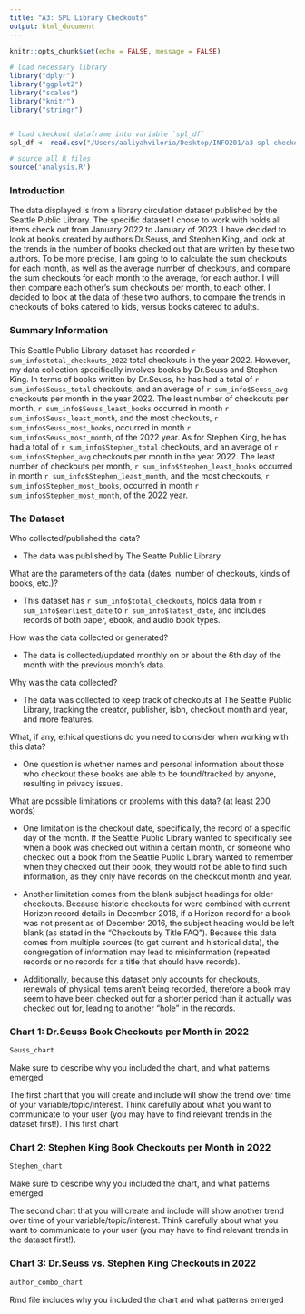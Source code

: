 ```yaml
---
title: "A3: SPL Library Checkouts"
output: html_document
---
```


```r
knitr::opts_chunk$set(echo = FALSE, message = FALSE)

# load necessary library
library("dplyr")
library("ggplot2")
library("scales")
library("knitr")
library("stringr")


# load checkout dataframe into variable `spl_df`
spl_df <- read.csv("/Users/aaliyahviloria/Desktop/INFO201/a3-spl-checkouts-aviloria13/2022-2023-All-Checkouts-SPL-Data.csv", stringsAsFactors = FALSE)

# source all R files
source('analysis.R')
```

### Introduction

The data displayed is from a library circulation dataset published by the Seattle Public Library. The specific dataset I chose to work with holds all items check out from January 2022 to January of 2023. I have decided to look at books created by authors Dr.Seuss, and Stephen King, and look at the trends in the number of books checked out that are written by these two authors. To be more precise, I am going to to calculate the sum checkouts for each month, as well as the average number of checkouts, and compare the sum checkouts for each month to the average, for each author. I will then compare each other's sum checkouts per month, to each other. I decided to look at the data of these two authors, to compare the trends in checkouts of boks catered to kids, versus books catered to adults.

### Summary Information

This Seattle Public Library dataset has recorded `r sum_info$total_checkouts_2022` total checkouts in the year 2022. However, my data collection specifically involves books by Dr.Seuss and Stephen King. In terms of books written by Dr.Seuss, he has had a total of `r sum_info$Seuss_total` checkouts, and an average of `r sum_info$Seuss_avg` checkouts per month in the year 2022. The least number of checkouts per month, `r sum_info$Seuss_least_books` occurred in month `r sum_info$Seuss_least_month`, and the most checkouts, `r sum_info$Seuss_most_books`, occurred in month `r sum_info$Seuss_most_month`, of the 2022 year. As for Stephen King, he has had a total of `r sum_info$Stephen_total` checkouts, and an average of `r sum_info$Stephen_avg` checkouts per month in the year 2022. The least number of checkouts per month, `r sum_info$Stephen_least_books` occurred in month `r sum_info$Stephen_least_month`, and the most checkouts, `r sum_info$Stephen_most_books`, occurred in month `r sum_info$Stephen_most_month`, of the 2022 year.    

### The Dataset

Who collected/published the data?  

* The data was published by The Seatte Public Library.

What are the parameters of the data (dates, number of checkouts, kinds of books, etc.)?

* This dataset has `r sum_info$total_checkouts`, holds data from `r sum_info$earliest_date` to `r sum_info$latest_date`, and includes records of both paper, ebook, and audio book types.

How was the data collected or generated?  

* The data is collected/updated monthly on or about the 6th day of the month with the previous month's data.

Why was the data collected?  

* The data was collected to keep track of checkouts at The Seattle Public Library, tracking the creator, publisher, isbn, checkout month and year, and more features.

What, if any, ethical questions do you need to consider when working with this data?  

* One question is whether names and personal information about those who checkout these books are able to be found/tracked by anyone, resulting in privacy issues.

What are possible limitations or problems with this data?   (at least 200 words)

* One limitation is the checkout date, specifically, the record of a specific day of the month. If the Seattle Public Library wanted to specifically see when a book was checked out within a certain month, or someone who checked out a book from the Seattle Public Library wanted to remember when they checked out their book, they would not be able to find such information, as they only have records on the checkout month and year.

* Another limitation comes from the blank subject headings for older checkouts. Because historic checkouts for were combined with current Horizon record details in December 2016, if a Horizon record for a book was not present as of December 2016, the subject heading would be left blank (as stated in the "Checkouts by Title FAQ"). Because this data comes from multiple sources (to get current and historical data), the congregation of information may lead to misinformation (repeated records or no records for a title that should have records).

* Additionally, because this dataset only accounts for checkouts, renewals of physical items aren't being recorded, therefore a book may seem to have been checked out for a shorter period than it actually was checked out for, leading to another "hole" in the records.


### Chart 1: Dr.Seuss Book Checkouts per Month in 2022
```r
Seuss_chart
```
Make sure to describe why you included the chart, and what patterns emerged

The first chart that you will create and include will show the trend over time of your variable/topic/interest. Think carefully about what you want to communicate to your user (you may have to find relevant trends in the dataset first!).
This first chart

### Chart 2: Stephen King Book Checkouts per Month in 2022
```r
Stephen_chart
```

Make sure to describe why you included the chart, and what patterns emerged

The second chart that you will create and include will show another trend over time of your variable/topic/interest. Think carefully about what you want to communicate to your user (you may have to find relevant trends in the dataset first!). 


### Chart 3: Dr.Seuss vs. Stephen King Checkouts in 2022
```r
author_combo_chart
```

Rmd file includes why you included the chart and what patterns emerged

